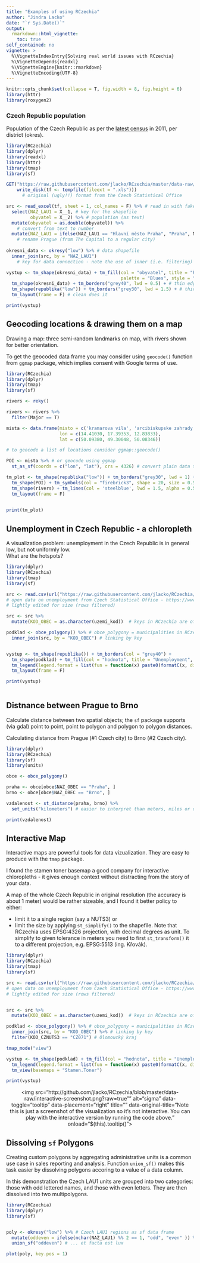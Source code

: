 ```yaml
---
title: "Examples of using RCzechia"
author: "Jindra Lacko"
date: "`r Sys.Date()`"
output: 
  rmarkdown::html_vignette:
    toc: true
self_contained: no
vignette: >
  %\VignetteIndexEntry{Solving real world issues with RCzechia}
  %\VignetteDepends{readxl}
  %\VignetteEngine{knitr::rmarkdown}
  %\VignetteEncoding{UTF-8}
---
```


```r
knitr::opts_chunk$set(collapse = T, fig.width = 8, fig.height = 6)
library(httr)
library(roxygen2)

```
### Czech Republic population

Population of the Czech Republic as per the [latest census](https://www.czso.cz/csu/czso/zakladni-vysledky-scitani-lidu-domu-a-bytu-2011-ceska-republika-2011-eihs9d4gp3) in 2011, per district (okres).


```r
library(RCzechia)
library(dplyr)
library(readxl)
library(httr)
library(tmap)
library(sf)

GET("https://raw.githubusercontent.com/jlacko/RCzechia/master/data-raw/zvcr034.xls", 
    write_disk(tf <- tempfile(fileext = ".xls")))
      # original (ugly!!) format from the Czech Statistical Office

src <- read_excel(tf, sheet = 1, col_names = F) %>% # read in with fake column names
  select(NAZ_LAU1 = X__1, # key for the shapefile
         obyvatel = X__2) %>% # population (as text)
  mutate(obyvatel = as.double(obyvatel)) %>% 
    # convert from text to number
  mutate(NAZ_LAU1 = ifelse(NAZ_LAU1 == "Hlavní město Praha", "Praha", NAZ_LAU1)) 
    # rename Prague (from The Capital to a regular city)
  
okresni_data <- okresy("low") %>% # data shapefile
  inner_join(src, by = "NAZ_LAU1") 
    # key for data connection - note the use of inner (i.e. filtering) join

vystup <- tm_shape(okresni_data) + tm_fill(col = "obyvatel", title = "Population", 
                                           palette = "Blues", style = "quantile", n = 5) +
  tm_shape(okresni_data) + tm_borders("grey40", lwd = 0.5) + # thin edges of districts
  tm_shape(republika("low")) + tm_borders("grey30", lwd = 1.5) + # thick national borders
  tm_layout(frame = F) # clean does it

print(vystup)

```

## Geocoding locations & drawing them on a map

Drawing a map: three semi-random landmarks on map, with rivers shown for better orientation.

To get the geocoded data frame you may consider using `geocode()` function from `ggmap` package, which implies consent with Google terms of use.

```r
library(RCzechia)
library(dplyr)
library(tmap)
library(sf)

rivers <- reky()

rivers <- rivers %>%
  filter(Major == T)

mista <- data.frame(misto = c('kramarova vila', 'arcibiskupske zahrady v kromerizi', 'becov nad teplou'),
                    lon = c(14.41030, 17.39353, 12.83833),
                    lat = c(50.09380, 49.30048, 50.08346))

# to geocode a list of locations consider ggmap::geocode()

POI <- mista %>% # or geocode using ggmap
  st_as_sf(coords = c("lon", "lat"), crs = 4326) # convert plain data to spatial CRS = WGS84, used by Google

tm_plot <- tm_shape(republika("low")) + tm_borders("grey30", lwd = 1) +
  tm_shape(POI) + tm_symbols(col = "firebrick3", shape = 20, size = 0.5) +
  tm_shape(rivers) + tm_lines(col = 'steelblue', lwd = 1.5, alpha = 0.5) +
  tm_layout(frame = F)
  

print(tm_plot)

```


## Unemployment in Czech Republic - a chloropleth

A visualization problem: unemployment in the Czech Republic is in general low, but not uniformly low.  
What are the hotspots?

```r
library(dplyr)
library(RCzechia)
library(tmap)
library(sf)

src <- read.csv(url("https://raw.githubusercontent.com/jlacko/RCzechia/master/data-raw/unempl.csv"), stringsAsFactors = F) 
# open data on unemployment from Czech Statistical Office - https://www.czso.cz/csu/czso/otevrena_data
# lightly edited for size (rows filtered)

src <- src %>%
  mutate(KOD_OBEC = as.character(uzemi_kod))  # keys in RCzechia are of type character

podklad <- obce_polygony() %>% # obce_polygony = municipalities in RCzechia package
  inner_join(src, by = "KOD_OBEC") # linking by key


vystup <- tm_shape(republika()) + tm_borders(col = "grey40") +
  tm_shape(podklad) + tm_fill(col = "hodnota", title = "Unemployment", palette = "YlOrRd") +
  tm_legend(legend.format = list(fun = function(x) paste0(formatC(x, digits = 0, format = "f"), " %"))) +
  tm_layout(frame = F)

print(vystup)
 
```

## Distnance between Prague to Brno

Calculate distance between two spatial objects; the `sf` package supports (via gdal) point to point, point to polygon and polygon to polygon distances.  

Calculating distance from Prague (#1 Czech city) to Brno (#2 Czech city).

```r
library(dplyr)
library(RCzechia)
library(sf)
library(units)

obce <- obce_polygony()

praha <- obce[obce$NAZ_OBEC == "Praha", ]
brno <- obce[obce$NAZ_OBEC == "Brno", ]

vzdalenost <- st_distance(praha, brno) %>%
  set_units("kilometers") # easier to interpret than meters, miles or decimal degrees..

print(vzdalenost)

```

## Interactive Map 

Interactive maps are powerful tools for data vizualization. They are easy to produce with the `tmap` package.

I found the stamen toner basemap a good company for interactive chloropleths - it gives enough context without distracting from the story of your data.

A map of the whole Czech Republic in original resolution (the accuracy is about 1 meter) would be rather sizeable, and I found it better policy to either:  

 * limit it to a single region (say a NUTS3) or  
 * limit the size by applying `st_simplify()` to the shapefile. Note that RCzechia uses EPSG:4326 projection, with decimal degrees as unit. To simplify to given tolerance in meters you need to first  `st_transform()` it to a different projection, e.g. EPSG:5513 (ing. Křovák).


```r
library(dplyr)
library(RCzechia)
library(tmap)
library(sf)

src <- read.csv(url("https://raw.githubusercontent.com/jlacko/RCzechia/master/data-raw/unempl.csv"), stringsAsFactors = F) 
# open data on unemployment from Czech Statistical Office - https://www.czso.cz/csu/czso/otevrena_data
# lightly edited for size (rows filtered)


src <- src %>%
  mutate(KOD_OBEC = as.character(uzemi_kod))  # keys in RCzechia are of type character

podklad <- obce_polygony() %>% # obce_polygony = municipalities in RCzechia package
  inner_join(src, by = "KOD_OBEC") %>% # linking by key
  filter(KOD_CZNUTS3 == "CZ071") # Olomoucký kraj

tmap_mode("view")

vystup <- tm_shape(podklad) + tm_fill(col = "hodnota", title = "Unemployment", palette = "YlOrRd", id = "NAZ_OBEC") +
  tm_legend(legend.format = list(fun = function(x) paste0(formatC(x, digits = 0, format = "f"), " %"))) +
  tm_view(basemaps = "Stamen.Toner")

print(vystup)

```
<p align="center">
<img src="http://github.com/jlacko/RCzechia/blob/master/data-raw/interactive-screenshot.png?raw=true"" alt="sigma" data-toggle="tooltip" data-placement="right" title="" data-original-title="Note this is just a screenshot of the visualization so it's not interactive. You can play with the interactive version by running the code above." onload="$(this).tooltip()">
</p>
## Dissolving `sf` Polygons

Creating custom polygons by aggregating administrative units is a common use case in sales reporting and analysis. Function `union_sf()` makes this task easier by dissolving polygons accoring to a value of a data column.

In this demonstration the Czech LAU1 units are grouped into two categories: those with odd lettered names, and those with even letters. They are then dissolved into two multipolygons.

```r
library(RCzechia)
library(dplyr)
library(sf)


poly <- okresy("low") %>% # Czech LAU1 regions as sf data frame
  mutate(oddeven = ifelse(nchar(NAZ_LAU1) %% 2 == 1, "odd", "even" )) %>% # odd or even?
  union_sf("oddeven") # ... et facta est lux

plot(poly, key.pos = 1)
```
